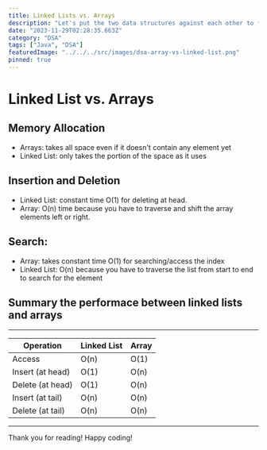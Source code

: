```yaml
---
title: Linked Lists vs. Arrays
description: "Let's put the two data structures against each other to find out which is more efficient."
date: "2023-11-29T02:28:35.663Z"
category: "DSA"
tags: ["Java", "DSA"]
featuredImage: "../../../src/images/dsa-array-vs-linked-list.png"
pinned: true
---
```


# Linked List vs. Arrays

## Memory Allocation

- Arrays: takes all space even if it doesn't contain any element yet
- Linked List: only takes the portion of the space as it uses

## Insertion and Deletion

- Linked List: constant time O(1) for deleting at head.
- Array: O(n) time because you have to traverse and shift the array elements left or right.

## Search:

- Array: takes constant time O(1) for searching/access the index
- Linked List: O(n) because you have to traverse the list from start to end to search for the element

## Summary the performace between linked lists and arrays

---

| Operation        | Linked List | Array |
| ---------------- | ----------- | ----- |
| Access           | O(n)        | O(1)  |
| Insert (at head) | O(1)        | O(n)  |
| Delete (at head) | O(1)        | O(n)  |
| Insert (at tail) | O(n)        | O(n)  |
| Delete (at tail) | O(n)        | O(n)  |

---

Thank you for reading! Happy coding!
